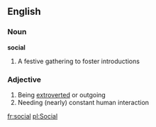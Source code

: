==English==

===Noun===
'''social'''
#A festive gathering to foster introductions

===Adjective===
#Being [[extrovert]]ed or outgoing
#Needing (nearly) constant human interaction

[[fr:social]]
[[pl:Social]]